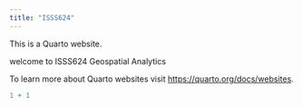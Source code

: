 ```yaml
---
title: "ISSS624"
---
```


This is a Quarto website.

welcome to ISSS624 Geospatial Analytics

To learn more about Quarto websites visit <https://quarto.org/docs/websites>.

```r
1 + 1
```
